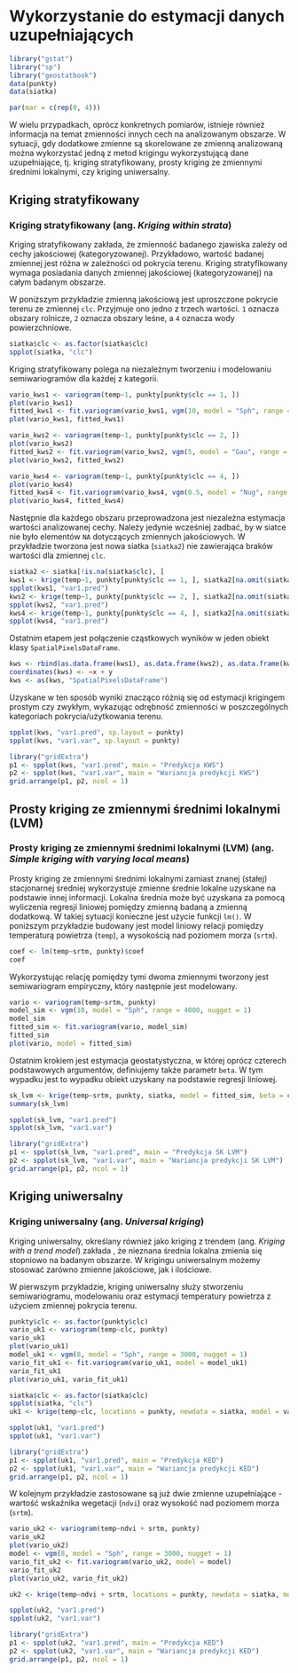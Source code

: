 
# Wykorzystanie do estymacji danych uzupełniających {#wykorzystanie-do-estymacji-danych-uzupeniajacych}

```r
library("gstat")
library("sp")
library("geostatbook")
data(punkty)
data(siatka)
```

```r
par(mar = c(rep(0, 4)))
```

W wielu przypadkach, oprócz konkretnych pomiarów, istnieje również informacja na temat zmienności innych cech na analizowanym obszarze. W sytuacji, gdy dodatkowe zmienne są skorelowane ze zmienną analizowaną można wykorzystać jedną z metod krigingu wykorzystującą dane uzupełniające, tj. kriging stratyfikowany, prosty kriging ze zmiennymi średnimi lokalnymi, czy kriging uniwersalny.

## Kriging stratyfikowany
### Kriging stratyfikowany (ang. *Kriging within strata*)

Kriging stratyfikowany zakłada, że zmienność badanego zjawiska zależy od cechy jakościowej (kategoryzowanej). Przykładowo, wartość badanej zmiennej jest różna w zależności od pokrycia terenu. Kriging stratyfikowany wymaga posiadania danych zmiennej jakościowej (kategoryzowanej) na całym badanym obszarze.

W poniższym przykładzie zmienną jakościową jest uproszczone pokrycie terenu ze zmiennej `clc`. Przyjmuje ono jedno z trzech wartości. `1` oznacza obszary rolnicze, `2` oznacza obszary leśne, a `4` oznacza wody powierzchniowe.

```r
siatka$clc <- as.factor(siatka$clc)
spplot(siatka, "clc")
```

Kriging stratyfikowany polega na niezależnym tworzeniu i modelowaniu semiwariogramów dla każdej z kategorii.

```r
vario_kws1 <- variogram(temp~1, punkty[punkty$clc == 1, ])
plot(vario_kws1)
fitted_kws1 <- fit.variogram(vario_kws1, vgm(10, model = "Sph", range = 4500, nugget = 0.5))
plot(vario_kws1, fitted_kws1)

vario_kws2 <- variogram(temp~1, punkty[punkty$clc == 2, ])
plot(vario_kws2)
fitted_kws2 <- fit.variogram(vario_kws2, vgm(5, model = "Gau", range = 4500, nugget = 0.1))
plot(vario_kws2, fitted_kws2)

vario_kws4 <- variogram(temp~1, punkty[punkty$clc == 4, ])
plot(vario_kws4)
fitted_kws4 <- fit.variogram(vario_kws4, vgm(0.5, model = "Nug", range = 0))
plot(vario_kws4, fitted_kws4)
```

Następnie dla każdego obszaru przeprowadzona jest niezależna estymacja wartości analizowanej cechy. Należy jedynie wcześniej zadbać, by w siatce nie było elementów `NA` dotyczących zmiennych jakościowych. W przykładzie tworzona jest nowa siatka (`siatka2`) nie zawierająca braków wartości dla zmiennej `clc`.

```r
siatka2 <- siatka[!is.na(siatka$clc), ]
kws1 <- krige(temp~1, punkty[punkty$clc == 1, ], siatka2[na.omit(siatka2$clc == 1), ], model = fitted_kws1)
spplot(kws1, "var1.pred")
kws2 <- krige(temp~1, punkty[punkty$clc == 2, ], siatka2[na.omit(siatka2$clc == 2), ], model = fitted_kws2)
spplot(kws2, "var1.pred")
kws4 <- krige(temp~1, punkty[punkty$clc == 4, ], siatka2[na.omit(siatka2$clc == 4), ], model = fitted_kws4)
spplot(kws4, "var1.pred")
```

Ostatnim etapem jest połączenie cząstkowych wyników w jeden obiekt klasy `SpatialPixelsDataFrame`.

```r
kws <- rbind(as.data.frame(kws1), as.data.frame(kws2), as.data.frame(kws4))
coordinates(kws) <- ~x + y
kws <- as(kws, "SpatialPixelsDataFrame")
```

Uzyskane w ten sposób wyniki znacząco różnią się od estymacji krigingem prostym czy zwykłym, wykazując odrębność zmienności w poszczególnych kategoriach pokrycia/użytkowania terenu.

```r
spplot(kws, "var1.pred", sp.layout = punkty)
spplot(kws, "var1.var", sp.layout = punkty)
```

```r
library("gridExtra")
p1 <- spplot(kws, "var1.pred", main = "Predykcja KWS")
p2 <- spplot(kws, "var1.var", main = "Wariancja predykcji KWS")
grid.arrange(p1, p2, ncol = 1)
```


## Prosty kriging ze zmiennymi średnimi lokalnymi (LVM)
### Prosty kriging ze zmiennymi średnimi lokalnymi (LVM) (ang. *Simple kriging with varying local means*)

Prosty kriging ze zmiennymi średnimi lokalnymi zamiast znanej (stałej) stacjonarnej średniej wykorzystuje zmienne średnie lokalne uzyskane na podstawie innej informacji. Lokalna średnia może być uzyskana za pomocą wyliczenia regresji liniowej pomiędzy zmienną badaną a zmienną dodatkową. W takiej sytuacji konieczne jest użycie funkcji `lm()`. W poniższym przykładzie budowany jest model liniowy relacji pomiędzy temperaturą powietrza (`temp`), a wysokością nad poziomem morza (`srtm`).

```r
coef <- lm(temp~srtm, punkty)$coef
coef
```

Wykorzystując relację pomiędzy tymi dwoma zmiennymi tworzony jest semiwariogram empiryczny, który następnie jest modelowany.

```r
vario <- variogram(temp~srtm, punkty)
model_sim <- vgm(10, model = "Sph", range = 4000, nugget = 1)
model_sim
fitted_sim <- fit.variogram(vario, model_sim)
fitted_sim
plot(vario, model = fitted_sim)
```

Ostatnim krokiem jest estymacja geostatystyczna, w której oprócz czterech podstawowych argumentów, definiujemy także parametr `beta`. W tym wypadku jest to wypadku obiekt uzyskany na podstawie regresji liniowej.

```r
sk_lvm <- krige(temp~srtm, punkty, siatka, model = fitted_sim, beta = coef)
summary(sk_lvm)
```

```r
spplot(sk_lvm, "var1.pred")
spplot(sk_lvm, "var1.var")
```

```r
library("gridExtra")
p1 <- spplot(sk_lvm, "var1.pred", main = "Predykcja SK LVM")
p2 <- spplot(sk_lvm, "var1.var", main = "Wariancja predykcji SK LVM")
grid.arrange(p1, p2, ncol = 1)
```

## Kriging uniwersalny 
### Kriging uniwersalny (ang. *Universal kriging*)

Kriging uniwersalny, określany również jako kriging z trendem (ang. *Kriging with a trend model*) zakłada , że nieznana średnia lokalna zmienia się stopniowo na badanym obszarze. W krigingu uniwersalnym możemy stosować zarówno zmienne jakościowe, jak i ilościowe. 

W pierwszym przykładzie, kriging uniwersalny służy stworzeniu semiwariogramu, modelowaniu oraz estymacji temperatury powietrza z użyciem zmiennej pokrycia terenu.

```r
punkty$clc <- as.factor(punkty$clc)
vario_uk1 <- variogram(temp~clc, punkty)
vario_uk1
plot(vario_uk1)
model_uk1 <- vgm(8, model = "Sph", range = 3000, nugget = 1)
vario_fit_uk1 <- fit.variogram(vario_uk1, model = model_uk1)
vario_fit_uk1
plot(vario_uk1, vario_fit_uk1)
```

```r
siatka$clc <- as.factor(siatka$clc)
spplot(siatka, "clc")
uk1 <- krige(temp~clc, locations = punkty, newdata = siatka, model = vario_fit_uk1)
```

```r
spplot(uk1, "var1.pred")
spplot(uk1, "var1.var")
```

```r
library("gridExtra")
p1 <- spplot(uk1, "var1.pred", main = "Predykcja KED")
p2 <- spplot(uk1, "var1.var", main = "Wariancja predykcji KED")
grid.arrange(p1, p2, ncol = 1)
```

W kolejnym przykładzie zastosowane są już dwie zmienne uzupełniające - wartość wskaźnika wegetacji (`ndvi`) oraz wysokość nad poziomem morza (`srtm`). 

```r
vario_uk2 <- variogram(temp~ndvi + srtm, punkty)
vario_uk2
plot(vario_uk2)
model <- vgm(8, model = "Sph", range = 3000, nugget = 1)
vario_fit_uk2 <- fit.variogram(vario_uk2, model = model)
vario_fit_uk2
plot(vario_uk2, vario_fit_uk2)

uk2 <- krige(temp~ndvi + srtm, locations = punkty, newdata = siatka, model = vario_fit_uk2)
```

```r
spplot(uk2, "var1.pred")
spplot(uk2, "var1.var")
```

```r
library("gridExtra")
p1 <- spplot(uk2, "var1.pred", main = "Predykcja KED")
p2 <- spplot(uk2, "var1.var", main = "Wariancja predykcji KED")
grid.arrange(p1, p2, ncol = 1)
```
